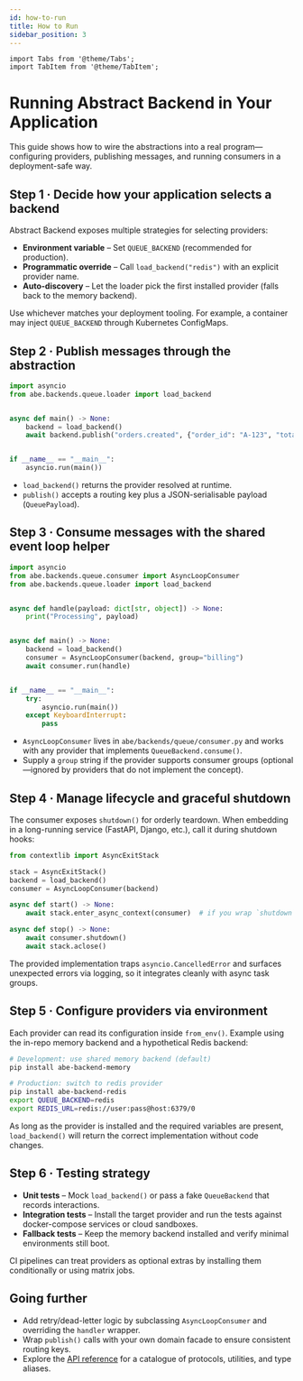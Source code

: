 ```yaml
---
id: how-to-run
title: How to Run
sidebar_position: 3
---
```


```mdx-code-block
import Tabs from '@theme/Tabs';
import TabItem from '@theme/TabItem';
```

# Running Abstract Backend in Your Application

This guide shows how to wire the abstractions into a real program—configuring providers, publishing messages, and running consumers in a deployment-safe way.

## Step 1 · Decide how your application selects a backend

Abstract Backend exposes multiple strategies for selecting providers:

- **Environment variable** – Set `QUEUE_BACKEND` (recommended for production).
- **Programmatic override** – Call `load_backend("redis")` with an explicit provider name.
- **Auto-discovery** – Let the loader pick the first installed provider (falls back to the memory backend).

Use whichever matches your deployment tooling. For example, a container may inject `QUEUE_BACKEND` through Kubernetes ConfigMaps.

## Step 2 · Publish messages through the abstraction

```python title="publisher.py"
import asyncio
from abe.backends.queue.loader import load_backend


async def main() -> None:
    backend = load_backend()
    await backend.publish("orders.created", {"order_id": "A-123", "total": 42.0})


if __name__ == "__main__":
    asyncio.run(main())
```

- `load_backend()` returns the provider resolved at runtime.
- `publish()` accepts a routing key plus a JSON-serialisable payload (`QueuePayload`).

## Step 3 · Consume messages with the shared event loop helper

```python title="consumer.py"
import asyncio
from abe.backends.queue.consumer import AsyncLoopConsumer
from abe.backends.queue.loader import load_backend


async def handle(payload: dict[str, object]) -> None:
    print("Processing", payload)


async def main() -> None:
    backend = load_backend()
    consumer = AsyncLoopConsumer(backend, group="billing")
    await consumer.run(handle)


if __name__ == "__main__":
    try:
        asyncio.run(main())
    except KeyboardInterrupt:
        pass
```

- `AsyncLoopConsumer` lives in `abe/backends/queue/consumer.py` and works with any provider that implements `QueueBackend.consume()`.
- Supply a `group` string if the provider supports consumer groups (optional—ignored by providers that do not implement the concept).

## Step 4 · Manage lifecycle and graceful shutdown

The consumer exposes `shutdown()` for orderly teardown. When embedding in a long-running service (FastAPI, Django, etc.), call it during shutdown hooks:

```python
from contextlib import AsyncExitStack

stack = AsyncExitStack()
backend = load_backend()
consumer = AsyncLoopConsumer(backend)

async def start() -> None:
    await stack.enter_async_context(consumer)  # if you wrap `shutdown` in acontextlib (see docs)

async def stop() -> None:
    await consumer.shutdown()
    await stack.aclose()
```

The provided implementation traps `asyncio.CancelledError` and surfaces unexpected errors via logging, so it integrates cleanly with async task groups.

## Step 5 · Configure providers via environment

Each provider can read its configuration inside `from_env()`. Example using the in-repo memory backend and a hypothetical Redis backend:

```bash
# Development: use shared memory backend (default)
pip install abe-backend-memory

# Production: switch to redis provider
pip install abe-backend-redis
export QUEUE_BACKEND=redis
export REDIS_URL=redis://user:pass@host:6379/0
```

As long as the provider is installed and the required variables are present, `load_backend()` will return the correct implementation without code changes.

## Step 6 · Testing strategy

- **Unit tests** – Mock `load_backend()` or pass a fake `QueueBackend` that records interactions.
- **Integration tests** – Install the target provider and run the tests against docker-compose services or cloud sandboxes.
- **Fallback tests** – Keep the memory backend installed and verify minimal environments still boot.

CI pipelines can treat providers as optional extras by installing them conditionally or using matrix jobs.

## Going further
- Add retry/dead-letter logic by subclassing `AsyncLoopConsumer` and overriding the `handler` wrapper.
- Wrap `publish()` calls with your own domain facade to ensure consistent routing keys.
- Explore the [API reference](../api-references/index.mdx) for a catalogue of protocols, utilities, and type aliases.
